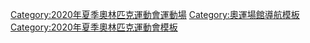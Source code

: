 {{Navbox
|name  = 2020年夏季奧林匹克運動會比賽場館
|state = {{{state|}}}
|title = [[2020年夏季奧林匹克運動會]][[2020年夏季奧林匹克運動會和夏季帕拉林匹克運動會比賽場館列表|比賽場館]]
|listclass = hlist
|group1 = 遺產區
|list1  =
* [[國立競技場]]
* [[東京體育館]]
* [[國立代代木競技場]]
* [[日本武道館]]
* [[東京國際論壇|東京國際論壇大樓]]
* [[兩國國技館]]
* [[馬事公苑]]
* [[武藏野之森綜合體育廣場]]
* [[東京體育場]]
* [[武藏野之森公園]]
|group2 = 東京灣區
|list2  =
* [[有明體育館]]
* [[有明體操競技場]]
* [[有明都市運動公園]]
* [[有明網球森林公園]]
* [[御台場海濱公園]]
* [[潮風公園]]
* [[青海都市運動公園]]
* [[大井曲棍球競技場]]
* [[海之森公園|海之森越野場]]
* [[海之森水上競技場]]
* [[輕艇激流中心]]
* [[梦之岛公园|夢之島公園射箭場]]
* [[東京水上運動中心]]
* [[東京辰巳國際游泳場]]
* [[幕張展覽館]]
|group3 = 區外
|list3  =
* [[大通公園]]
* [[釣崎海岸|釣崎海岸衝浪沙灘]]
* [[埼玉超級競技場]]
* [[朝霞駐屯地|陸上自衛隊朝霞訓練場]]
* [[霞關鄉村俱樂部]]
* [[江之島遊艇港口]]
* [[伊豆自行车馆]]
* [[伊豆登山車賽場]]
* [[富士國際賽車場]]
* [[福島縣營吾妻球場]]
* [[橫濱球場]]
|group4 = 足球場地
|list4  =
* [[國立競技場]]
* [[東京體育場]]
* [[札幌巨蛋]]
* [[宮城體育場]]
* [[茨城縣立鹿嶋足球場]]
* [[埼玉2002體育場]]
* [[日產體育場 (橫濱)|橫濱國際綜合競技場]]
}}<noinclude>
[[Category:2020年夏季奧林匹克運動會運動場]]
[[Category:奧運場館導航模板]]
[[Category:2020年夏季奧林匹克運動會模板]]
</noinclude>